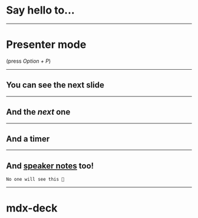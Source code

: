 
# Say hello to...

---

# Presenter mode

(press *Option + P*)

---

## You can see the next slide

---

## And the *next* one

---

## And a timer

---

## And [speaker notes][] too!

[speaker notes]: https://github.com/jxnblk/mdx-deck#speaker-notes

```notes
No one will see this 🙈
```

---

# mdx-deck

